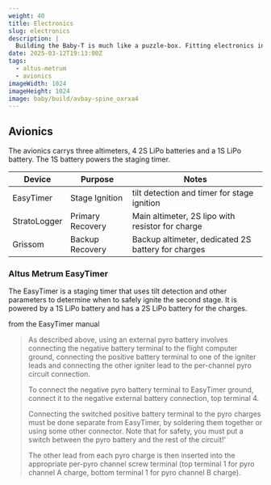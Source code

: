 ```yaml
---
weight: 40
title: Electronics
slug: electronics
description: |
  Building the Baby-T is much like a puzzle-box. Fitting electronics into the middle is a challenge
date: 2025-03-12T19:13:00Z
tags:
  - altus-metrum
  - avionics
imageWidth: 1024
imageHeight: 1024
image: baby/build/avbay-spine_oxrxa4
---
```


## Avionics

The avionics carrys three altimeters, 4 2S LiPo batteries and a 1S LiPo battery. The 1S battery powers the staging timer.

| Device       | Purpose          | Notes                                              |
| ------------ | ---------------- | -------------------------------------------------- |
| EasyTimer    | Stage Ignition   | tilt detection and timer for stage ignition        |
| StratoLogger | Primary Recovery | Main altimeter, 2S lipo with resistor for charge   |
| Grissom      | Backup Recovery  | Backup altimeter, dedicated 2S battery for charges |

### Altus Metrum EasyTimer

The EasyTimer is a staging timer that uses tilt detection and other parameters to determine when to safely ignite the second stage. It is powered by a 1S LiPo battery and has a 2S LiPo battery for the charges.

from the EasyTimer manual

> As described above, using an external pyro battery involves connecting the negative battery terminal to the flight computer ground, connecting the positive battery terminal to one of the igniter leads and connecting the other igniter lead to the per-channel pyro circuit connection.
>
> To connect the negative pyro battery terminal to EasyTimer ground, connect it to the negative external battery connection, top terminal 4.
>
> Connecting the switched positive battery terminal to the pyro charges must be done separate from EasyTimer, by soldering them together or using some other connector. Note that for safety, you must put a switch between the pyro battery and the rest of the circuit!'
>
> The other lead from each pyro charge is then inserted into the appropriate per-pyro channel screw terminal (top terminal 1 for pyro channel A charge, bottom terminal 1 for pyro channel B charge).
